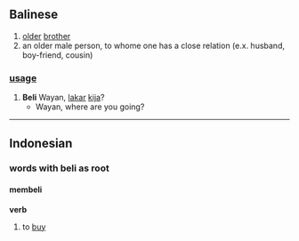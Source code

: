 ==Balinese==

# [[older]] [[brother]]
# an older male person, to whome one has a close relation (e.x. husband, boy-friend, cousin)

=== [[usage]] ===
#  '''Beli''' Wayan, [[lakar]] [[kija]]?
#* Wayan, where are you going?

----

==Indonesian==

===words with beli as root===
====membeli====
'''verb'''
# to [[buy]]